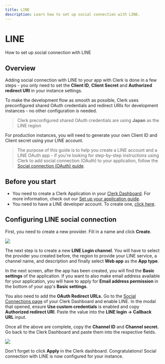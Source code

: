 ---
title: LINE
description: Learn how to set up social connection with LINE.
---

# LINE

How to set up social connection with LINE

## Overview

Adding social connection with LINE to your app with Clerk is done in a few steps - you only need to set the **Client ID**, **Client Secret** and **Authorized redirect URI** in your instance settings.

To make the development flow as smooth as possible, Clerk uses preconfigured shared OAuth credentials and redirect URIs for development instances - no other configuration is needed.

> Clerk preconfigured shared OAuth credentials are using **Japan** as the LINE region

For production instances, you will need to generate your own Client ID and Client secret using your LINE account.

> The purpose of this guide is to help you create a LINE account and a LINE OAuth app - if you're looking for step-by-step instructions using Clerk to add social connection (OAuth) to your application, follow the [Social connection (OAuth) guide](/docs/authentication/social-connections/oauth).

## Before you start

- You need to create a Clerk Application in your [Clerk Dashboard](https://dashboard.clerk.dev/). For more information, check out our [Set up your application guide](/docs/quickstarts/setup-clerk).
- You need to have a LINE developer account. To create one, [click here](https://developers.line.biz/en/).

## Configuring LINE social connection

First, you need to create a new provider. Fill in a name and click **Create**.

![](/docs/images/authentication-providers/line/3ad738aa92914c9e778ee4cd861ed0cf5cf34d03-1909x779.png)

The next step is to create a new **LINE Login channel**. You will have to select the provider you created before, the region to provide your LINE service, a channel name, and description and finally select **Web app** as the **App type**.

In the next screen, after the app has been created, you will find the **Basic settings** of the application. If you want to also make email address available for your application, you will have to apply for **Email address permission** in the bottom of your app's **Basic settings**.

You also need to add the **OAuth Redirect URLs.** Go to the [Social Connections page](https://dashboard.clerk.dev/last-active?path=authentication/social) of your Clerk Dashboard and enable LINE. In the modal that opened, ensure **Use custom credentials** is enabled and copy **Authorized redirect URI**. Paste the value into the **LINE login -> Callback URL** input.

Once all the above are complete, copy the **Channel ID** and **Channel secret.** Go back to the Clerk Dashboard and paste them into the respective fields.

![](/docs/images/authentication-providers/line/fcec2741d1d9210fd18ab94415e50253ef7eb77f-1908x782.png)

Don't forget to click **Apply** in the Clerk dashboard. Congratulations! Social connection with LINE is now configured for your instance.
